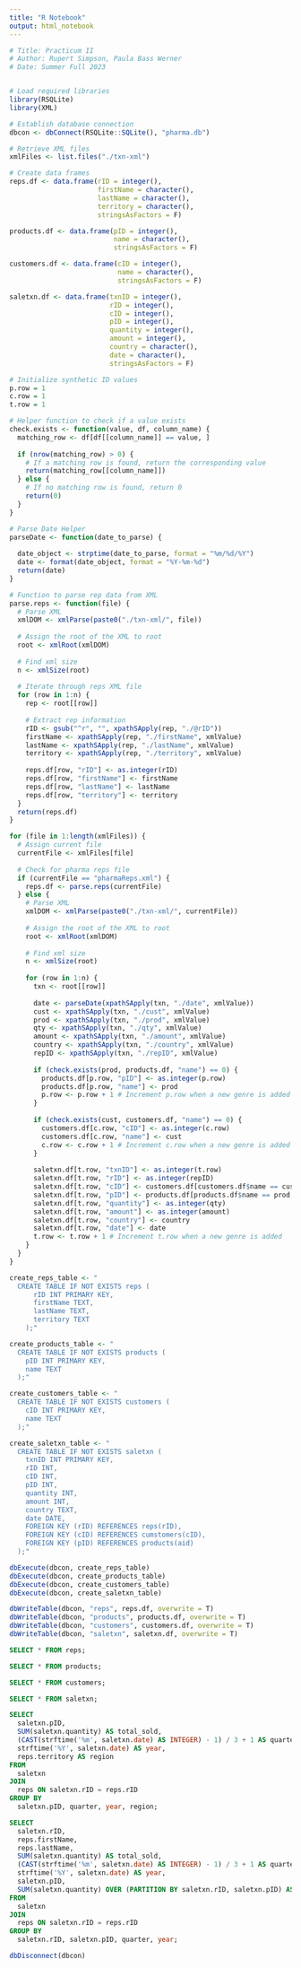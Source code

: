 ```yaml
---
title: "R Notebook"
output: html_notebook
---
```


```r
# Title: Practicum II
# Author: Rupert Simpson, Paula Bass Werner
# Date: Summer Full 2023


# Load required libraries
library(RSQLite)
library(XML)

# Establish database connection
dbcon <- dbConnect(RSQLite::SQLite(), "pharma.db")
```

```r

# Retrieve XML files
xmlFiles <- list.files("./txn-xml")

# Create data frames
reps.df <- data.frame(rID = integer(),
                      firstName = character(),
                      lastName = character(),
                      territory = character(),
                      stringsAsFactors = F)

products.df <- data.frame(pID = integer(),
                          name = character(),
                          stringsAsFactors = F)

customers.df <- data.frame(cID = integer(),
                           name = character(),
                           stringsAsFactors = F)

saletxn.df <- data.frame(txnID = integer(),
                         rID = integer(),
                         cID = integer(),
                         pID = integer(),
                         quantity = integer(),
                         amount = integer(),
                         country = character(),
                         date = character(),
                         stringsAsFactors = F)

# Initialize synthetic ID values
p.row = 1
c.row = 1
t.row = 1

# Helper function to check if a value exists
check.exists <- function(value, df, column_name) {
  matching_row <- df[df[[column_name]] == value, ]
  
  if (nrow(matching_row) > 0) {
    # If a matching row is found, return the corresponding value
    return(matching_row[[column_name]])
  } else {
    # If no matching row is found, return 0
    return(0)
  }
}

# Parse Date Helper
parseDate <- function(date_to_parse) {
  
  date_object <- strptime(date_to_parse, format = "%m/%d/%Y")
  date <- format(date_object, format = "%Y-%m-%d")
  return(date)
}

# Function to parse rep data from XML
parse.reps <- function(file) {
  # Parse XML
  xmlDOM <- xmlParse(paste0("./txn-xml/", file))
  
  # Assign the root of the XML to root
  root <- xmlRoot(xmlDOM)
  
  # Find xml size
  n <- xmlSize(root)
  
  # Iterate through reps XML file
  for (row in 1:n) {
    rep <- root[[row]]
    
    # Extract rep information
    rID <- gsub("^r", "", xpathSApply(rep, "./@rID"))
    firstName <- xpathSApply(rep, "./firstName", xmlValue)
    lastName <- xpathSApply(rep, "./lastName", xmlValue)
    territory <- xpathSApply(rep, "./territory", xmlValue)
    
    reps.df[row, "rID"] <- as.integer(rID)
    reps.df[row, "firstName"] <- firstName
    reps.df[row, "lastName"] <- lastName
    reps.df[row, "territory"] <- territory
  }
  return(reps.df)
}

for (file in 1:length(xmlFiles)) {
  # Assign current file
  currentFile <- xmlFiles[file]
  
  # Check for pharma reps file
  if (currentFile == "pharmaReps.xml") {
    reps.df <- parse.reps(currentFile)
  } else {
    # Parse XML
    xmlDOM <- xmlParse(paste0("./txn-xml/", currentFile))
    
    # Assign the root of the XML to root
    root <- xmlRoot(xmlDOM)
    
    # Find xml size
    n <- xmlSize(root)
    
    for (row in 1:n) {
      txn <- root[[row]]
      
      date <- parseDate(xpathSApply(txn, "./date", xmlValue))
      cust <- xpathSApply(txn, "./cust", xmlValue)
      prod <- xpathSApply(txn, "./prod", xmlValue)
      qty <- xpathSApply(txn, "./qty", xmlValue)
      amount <- xpathSApply(txn, "./amount", xmlValue)
      country <- xpathSApply(txn, "./country", xmlValue)
      repID <- xpathSApply(txn, "./repID", xmlValue)
      
      if (check.exists(prod, products.df, "name") == 0) {
        products.df[p.row, "pID"] <- as.integer(p.row)
        products.df[p.row, "name"] <- prod
        p.row <- p.row + 1 # Increment p.row when a new genre is added
      }
      
      if (check.exists(cust, customers.df, "name") == 0) {
        customers.df[c.row, "cID"] <- as.integer(c.row)
        customers.df[c.row, "name"] <- cust
        c.row <- c.row + 1 # Increment c.row when a new genre is added
      }
      
      saletxn.df[t.row, "txnID"] <- as.integer(t.row)
      saletxn.df[t.row, "rID"] <- as.integer(repID)
      saletxn.df[t.row, "cID"] <- customers.df[customers.df$name == cust, "cID"]
      saletxn.df[t.row, "pID"] <- products.df[products.df$name == prod, "pID"]
      saletxn.df[t.row, "quantity"] <- as.integer(qty)
      saletxn.df[t.row, "amount"] <- as.integer(amount)
      saletxn.df[t.row, "country"] <- country
      saletxn.df[t.row, "date"] <- date
      t.row <- t.row + 1 # Increment t.row when a new genre is added
    }
  }
}

create_reps_table <- "
  CREATE TABLE IF NOT EXISTS reps (
      rID INT PRIMARY KEY,
      firstName TEXT,
      lastName TEXT,
      territory TEXT
    );"

create_products_table <- "
  CREATE TABLE IF NOT EXISTS products (
    pID INT PRIMARY KEY,
    name TEXT
  );"

create_customers_table <- "
  CREATE TABLE IF NOT EXISTS customers (
    cID INT PRIMARY KEY,
    name TEXT
  );"

create_saletxn_table <- "
  CREATE TABLE IF NOT EXISTS saletxn (
    txnID INT PRIMARY KEY,
    rID INT,
    cID INT,
    pID INT,
    quantity INT,
    amount INT,
    country TEXT,
    date DATE,
    FOREIGN KEY (rID) REFERENCES reps(rID),
    FOREIGN KEY (cID) REFERENCES cumstomers(cID),
    FOREIGN KEY (pID) REFERENCES products(aid)
  );"

dbExecute(dbcon, create_reps_table)
dbExecute(dbcon, create_products_table)
dbExecute(dbcon, create_customers_table)
dbExecute(dbcon, create_saletxn_table)

dbWriteTable(dbcon, "reps", reps.df, overwrite = T)
dbWriteTable(dbcon, "products", products.df, overwrite = T)
dbWriteTable(dbcon, "customers", customers.df, overwrite = T)
dbWriteTable(dbcon, "saletxn", saletxn.df, overwrite = T)
```

``` sql
SELECT * FROM reps;
```

``` sql
SELECT * FROM products;
```

``` sql
SELECT * FROM customers;
```

``` sql
SELECT * FROM saletxn;
```

```sql
SELECT
  saletxn.pID,
  SUM(saletxn.quantity) AS total_sold,
  (CAST(strftime('%m', saletxn.date) AS INTEGER) - 1) / 3 + 1 AS quarter,
  strftime('%Y', saletxn.date) AS year,
  reps.territory AS region
FROM
  saletxn
JOIN
  reps ON saletxn.rID = reps.rID
GROUP BY
  saletxn.pID, quarter, year, region;
```

```sql
SELECT
  saletxn.rID,
  reps.firstName,
  reps.lastName,
  SUM(saletxn.quantity) AS total_sold,
  (CAST(strftime('%m', saletxn.date) AS INTEGER) - 1) / 3 + 1 AS quarter,
  strftime('%Y', saletxn.date) AS year,
  saletxn.pID,
  SUM(saletxn.quantity) OVER (PARTITION BY saletxn.rID, saletxn.pID) AS total_sold_per_product
FROM
  saletxn
JOIN
  reps ON saletxn.rID = reps.rID
GROUP BY
  saletxn.rID, saletxn.pID, quarter, year;
```

```r
dbDisconnect(dbcon)
```